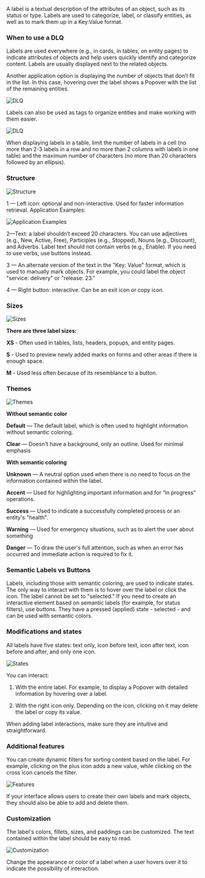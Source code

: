 A label is a textual description of the attributes of an object, such as its status or type. Labels are used to categorize, label, or classify entities, as well as to mark them up in a Key:Value format.

### When to use a DLQ

Labels are used everywhere (e.g., in cards, in tables, on entity pages) to indicate attributes of objects and help users quickly identify and categorize content. Labels are usually displayed next to the related objects.

Another application option is displaying the number of objects that don’t fit in the list. In this case, hovering over the label shows a Popover with the list of the remaining entities.

![DLQ](/static/images/design/Label/DLQ1.png)

Labels can also be used as tags to organize entities and make working with them easier.

![DLQ](/static/images/design/Label/DLQ2.png)

When displaying labels in a table, limit the number of labels in a cell (no more than 2-3 labels in a row and no more than 2 columns with labels in one table) and the maximum number of characters (no more than 20 characters followed by an ellipsis).

### Structure

![Structure](/static/images/design/Label/Structure.png)

1 — Left icon: optional and non-interactive. Used for faster information retrieval. Application Examples:

![Application Examples](/static/images/design/Label/Application.png)

2—Text: a label shouldn’t exceed 20 characters. You can use adjectives (e.g., New, Active, Free), Participles (e.g., Stopped), Nouns (e.g., Discount), and Adverbs. Label text should not contain verbs (e.g., Enable). If you need to use verbs, use buttons instead.

3 — An alternate version of the text in the "Key: Value" format, which is used to manually mark objects. For example, you could label the object "service: delivery" or "release: 23."

4 — Right button: interactive. Can be an exit icon or copy icon.

### Sizes

![Sizes](/static/images/design/Label/Sizes.png)

**There are three label sizes:**

**XS** - Often used in tables, lists, headers, popups, and entity pages.

**S** - Used to preview newly added marks on forms and other areas if there is enough space.

**M** - Used less often because of its resemblance to a button.

### Themes

![Themes](/static/images/design/Label/Themes.png)

**Without semantic color**

**Default** — The default label, which is often used to highlight information without semantic coloring.

**Clear** — Doesn't have a background, only an outline. Used for minimal emphasis

**With semantic coloring**

**Unknown** — A neutral option used when there is no need to focus on the information contained within the label.

**Accent** — Used for highlighting important information and for “in progress” operations.

**Success** — Used to indicate a successfully completed process or an entity's "health".

**Warning** — Used for emergency situations, such as to alert the user about something

**Danger** — To draw the user's full attention, such as when an error has occurred and immediate action is required to fix it.

### Semantic Labels vs Buttons

Labels, including those with semantic coloring, are used to indicate states. The only way to interact with them is to hover over the label or click the icon. The label cannot be set to "selected." If you need to create an interactive element based on semantic labels (for example, for status filters), use buttons. They have a pressed (applied) state - selected - and can be used with semantic colors.

### Modifications and states

All labels have five states: text only, icon before text, icon after text, icon before and after, and only one icon.

![States](/static/images/design/Label/States.png)

You can interact:

1) With the entire label. For example, to display a Popover with detailed information by hovering over a label.

2) With the right icon only. Depending on the icon, clicking on it may delete the label or copy its value.

When adding label interactions, make sure they are intuitive and straightforward.

### Additional features

You can create dynamic filters for sorting content based on the label. For example, clicking on the plus icon adds a new value, while clicking on the cross icon cancels the filter.

![Features](/static/images/design/Label/Features.png)

If your interface allows users to create their own labels and mark objects, they should also be able to add and delete them.

### Customization

The label's colors, fillets, sizes, and paddings can be customized. The text contained within the label should be easy to read.

![Customization](/static/images/design/Label/Customization.png)

Change the appearance or color of a label when a user hovers over it to indicate the possibility of interaction.